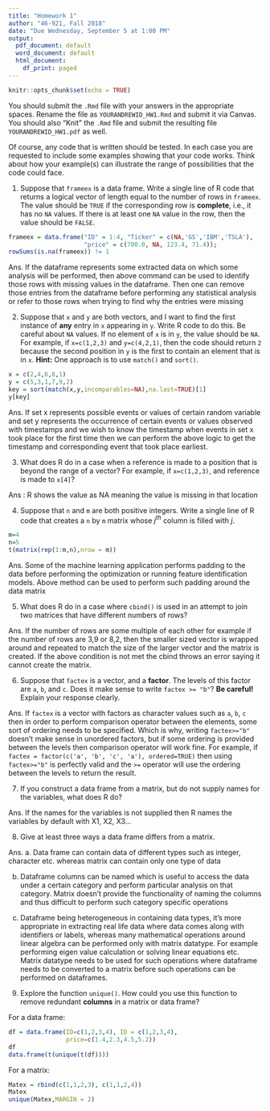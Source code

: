---
title: "Homework 1"
author: "46-921, Fall 2018"
date: "Due Wednesday, September 5 at 1:00 PM"
output:
  pdf_document: default
  word_document: default
  html_document:
    df_print: paged
---

\large

```{r setup, include=FALSE}
knitr::opts_chunk$set(echo = TRUE)
```

You should submit the `.Rmd` file with your answers in the
appropriate spaces. Rename the file as `YOURANDREWID_HW1.Rmd`
and submit it via Canvas. You should also "Knit" the `.Rmd`
file and submit the resulting file `YOURANDREWID_HW1.pdf` as well.

Of course, any code that is written should be tested. In each
case you are requested to include some examples showing that
your code works. Think about how your example(s) can illustrate 
the range of possibilities that the code could face.

\vspace{.2in}


1. Suppose that `frameex` is a data frame. Write a single line of
R code that returns a logical vector of length equal to the number of
rows in `frameex`. The value should be `TRUE` if the corresponding
row is __complete__, i.e., it has no `NA` values. If there is at least
one `NA` value in the row, then the value should be `FALSE`.

```{r}
frameex = data.frame("ID" = 1:4, "Ticker" = c(NA,'GS','IBM','TSLA'),
                     "price" = c(700.0, NA, 123.4, 71.4));
rowSums(is.na(frameex)) != 1
```
Ans. If the dataframe represents some extracted data on which some
analysis will be performed, then above command can be used to identify
those rows with missing values in the dataframe. Then one can remove 
those entries from the dataframe before performing any statistical 
analysis or refer to those rows when trying to find why the entries 
were missing

2. Suppose that `x` and `y` are both
vectors, and I want to find the first instance of
__any__ entry in `x` appearing in `y`. Write R code
to do this. Be careful about `NA` values. If no element
of `x` is in `y`, the value should be `NA`.
For example, if `x=c(1,2,3)` and `y=c(4,2,1)`, then the
code should return `2` because the second position in `y` is
the first to contain an element that is in `x`.
__Hint:__ One approach is to use `match()` and `sort()`.

```{r, include=TRUE,eval=TRUE}
x = c(2,4,6,8,1)
y = c(5,3,1,7,9,2)
key = sort(match(x,y,incomparables=NA),na.last=TRUE)[1]
y[key]
```

Ans. If set x represents possible events or values of certain random variable and set y represents the occurrence of certain events or values observed with timestamps and we wish to know the timestamp when events in set x took place for the first time then we can perform the above logic to get the timestamp and corresponding event that took place earliest.

3. What does R do in a case when a reference is made to a 
position that is beyond the range of a vector? For example,
if `x=c(1,2,3)`, and reference is made to `x[4]`?

Ans : R shows the value as NA meaning the value is missing in that location

4. Suppose that `n` and `m` are both positive integers. Write
a single line of R code that creates a `n` by `m` matrix
whose $j^{th}$ column is filled with $j$.

```{r}
m=4
n=5
t(matrix(rep(1:m,n),nrow = m)) 
```
Ans. Some of the machine learning application performs padding to the data before performing the optimization or running feature identification models. Above method can be used to perform such padding around the data matrix 

5. What does R do in a case where `cbind()` is used in an 
attempt to join two matrices that have different numbers of
rows?

Ans. If the number of rows are some multiple of each other for example if the number of rows are 3,9 or 8,2, then the smaller sized vector is wrapped around and repeated to match the size of the larger vector and the matrix is created. If the above condition is not met the cbind throws an error saying it cannot create the matrix.

6. Suppose that `factex` is a vector, and a __factor__. The
levels of this factor are `a`, `b`, and `c`. Does it make
sense to write `factex >= "b"`? __Be careful!__ Explain your
response clearly.

Ans. If `factex` is a vector with factors as character values such as `a`, `b`, `c` then in order to perform comparison operator between the elements, some sort of ordering needs to be specified. Which is why, writing `factex>="b"` doesn't make sense in unordered factors, but if some ordering is provided between the levels then comparison operator will work fine. For example, if `factex = factor(c('a', 'b', 'c', 'a'), ordered=TRUE)` then using `factex>="b"` is perfectly valid and the `>=` operator will use the ordering between the levels to return the result.

7. If you construct a data frame from a matrix, but do not
supply names for the variables, what does R do?

Ans. If the names for the variables is not supplied then R names the variables by default with X1, X2, X3...

8. Give at least three ways a data frame differs from a matrix.

Ans. a. Data frame can contain data of different types such as integer, character etc. whereas matrix can contain only one type of data

b. Dataframe columns can be named which is useful to access the data under a certain category and perform particular analysis on that category. Matrix doesn't provide the functionality of naming the columns and thus difficult to perform such category specific operations

c. Dataframe being heterogeneous in containing data types, it's more appropriate in extracting real life data where data comes along with identifiers or labels, whereas many mathematical operations around linear algebra can be performed only with matrix datatype. For example performing eigen value calculation or solving linear equations etc. Matrix datatype needs to be used for such operations where dataframe needs to be converted to a matrix before such operations can be performed on dataframes.

9. Explore the function `unique()`. How could you use this
function to remove redundant __columns__ in a matrix or
data frame?

For a data frame:
```{r}
df = data.frame(ID=c(1,2,3,4), ID = c(1,2,3,4),
                price=c(1.4,2.3,4.5,5.2))
df
data.frame(t(unique(t(df))))
```
For a matrix:
```{r}
Matex = rbind(c(1,1,2,3), c(1,1,2,4))
Matex
unique(Matex,MARGIN = 2)
```






